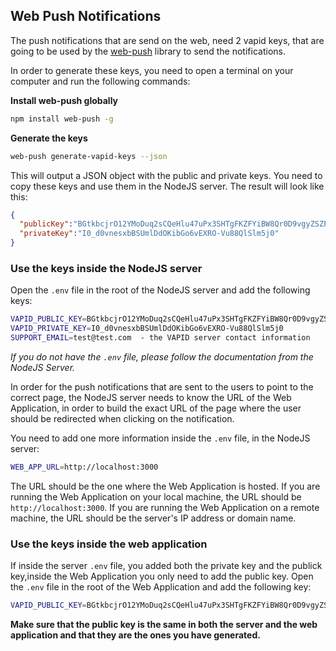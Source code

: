 ## Web Push Notifications

The push notifications that are send on the web, need 2 vapid keys, that are going to be used by the [web-push](https://www.npmjs.com/package/web-push) library to send the notifications.

In order to generate these keys, you need to open a terminal on your computer and run the following commands:

**Install web-push globally**
```bash
npm install web-push -g
```

**Generate the keys**
```bash
web-push generate-vapid-keys --json
```

This will output a JSON object with the public and private keys. You need to copy these keys and use them in the NodeJS server.
The result will look like this:
```json
{
  "publicKey":"BGtkbcjrO12YMoDuq2sCQeHlu47uPx3SHTgFKZFYiBW8Qr0D9vgyZSZPdw6_4ZFEI9Snk1VEAj2qTYI1I1YxBXE",
  "privateKey":"I0_d0vnesxbBSUmlDdOKibGo6vEXRO-Vu88QlSlm5j0"
}
```

### Use the keys inside the NodeJS server

Open the `.env` file in the root of the NodeJS server and add the following keys:
```bash
VAPID_PUBLIC_KEY=BGtkbcjrO12YMoDuq2sCQeHlu47uPx3SHTgFKZFYiBW8Qr0D9vgyZSZPdw6_4ZFEI9Snk1VEAj2qTYI1I1YxBXE
VAPID_PRIVATE_KEY=I0_d0vnesxbBSUmlDdOKibGo6vEXRO-Vu88QlSlm5j0
SUPPORT_EMAIL=test@test.com  - the VAPID server contact information
```

*If you do not have the `.env` file, please follow the documentation from the NodeJS Server.*


In order for the push notifications that are sent to the users to point to the correct page, the NodeJS server needs to know the URL of the Web Application, in order to build the exact URL of the page where the user should be redirected when clicking on the notification.

You need to add one more information inside the `.env` file, in the NodeJS server:
```bash
WEB_APP_URL=http://localhost:3000
```

The URL should be the one where the Web Application is hosted. If you are running the Web Application on your local machine, the URL should be `http://localhost:3000`.
If you are running the Web Application on a remote machine, the URL should be the server's IP address or domain name.

### Use the keys inside the web application

If inside the server `.env` file, you added both the private key and the publick key,inside the Web Application you only need to add the public key.
Open the `.env` file in the root of the Web Application and add the following key:
```bash
VAPID_PUBLIC_KEY=BGtkbcjrO12YMoDuq2sCQeHlu47uPx3SHTgFKZFYiBW8Qr0D9vgyZSZPdw6_4ZFEI9Snk1VEAj2qTYI1I1YxBXE
```

**Make sure that the public key is the same in both the server and the web application and that they are the ones you have generated.**